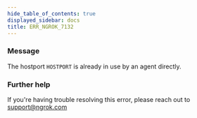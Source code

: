 ```yaml
---
hide_table_of_contents: true
displayed_sidebar: docs
title: ERR_NGROK_7132
---
```


### Message

The hostport `HOSTPORT` is already in use by an agent directly.

### Further help

If you're having trouble resolving this error, please reach out to [support@ngrok.com](mailto:support@ngrok.com?subject=Help%20with%20ERR_NGROK_7132)
